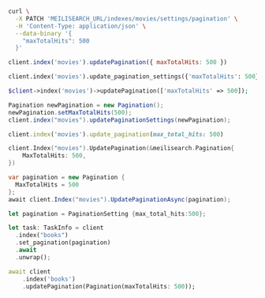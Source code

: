 <CodeGroup>

```bash cURL
curl \
  -X PATCH 'MEILISEARCH_URL/indexes/movies/settings/pagination' \
  -H 'Content-Type: application/json' \
  --data-binary '{
    "maxTotalHits": 500
  }'
```

```javascript JS
client.index('movies').updatePagination({ maxTotalHits: 500 })
```

```python Python
client.index('movies').update_pagination_settings({'maxTotalHits': 500})
```

```php PHP
$client->index('movies')->updatePagination(['maxTotalHits' => 500]);
```

```java Java
Pagination newPagination = new Pagination();
newPagination.setMaxTotalHits(500);
client.index("movies").updatePaginationSettings(newPagination);
```

```ruby Ruby
client.index('movies').update_pagination(max_total_hits: 500)
```

```go Go
client.Index("movies").UpdatePagination(&meilisearch.Pagination{
    MaxTotalHits: 500,
})
```

```csharp C#
var pagination = new Pagination {
  MaxTotalHits = 500
};
await client.Index("movies").UpdatePaginationAsync(pagination);
```

```rust Rust
let pagination = PaginationSetting {max_total_hits:500};

let task: TaskInfo = client
  .index("books")
  .set_pagination(pagination)
  .await
  .unwrap();
```

```dart Dart
await client
    .index('books')
    .updatePagination(Pagination(maxTotalHits: 500));
```
</CodeGroup>